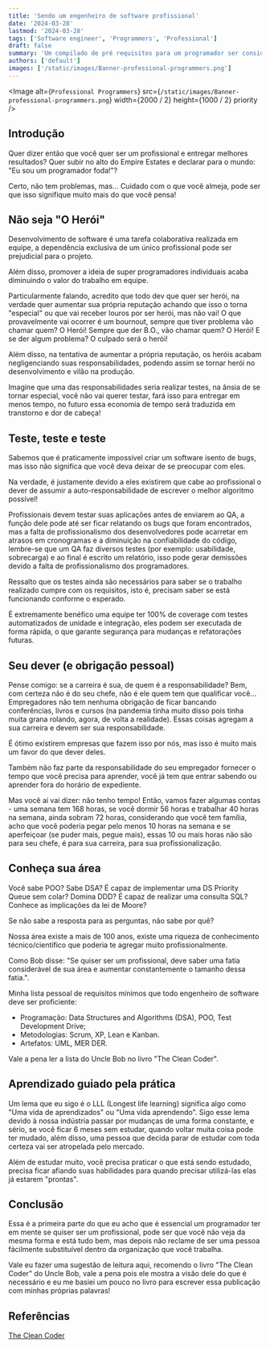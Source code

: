 ```yaml
---
title: 'Sendo um engenheiro de software profissional'
date: '2024-03-28'
lastmod: '2024-03-28'
tags: ['Software engineer', 'Programmers', 'Professional']
draft: false
summary: 'Um compilado de pré requisitos para um programador ser considerado um profissional de verdade'
authors: ['default']
images: ['/static/images/Banner-professional-programmers.png']
---
```


<Image
  alt={`Professional Programmers`}
  src={`/static/images/Banner-professional-programmers.png`}
  width={2000 / 2}
  height={1000 / 2}
  priority
/>

## Introdução

Quer dizer então que você quer ser um profissional e entregar melhores resultados? Quer subir no alto do Empire Estates e declarar para o mundo: "Eu sou um programador foda!"?

Certo, não tem problemas, mas... Cuidado com o que você almeja, pode ser que isso signifique muito mais do que você pensa!

## Não seja "O Herói"

Desenvolvimento de software é uma tarefa colaborativa realizada em equipe, a dependência exclusiva de um único profissional pode ser prejudicial para o projeto.

Além disso, promover a ideia de super programadores individuais acaba diminuindo o valor do trabalho em equipe.

Particularmente falando, acredito que todo dev que quer ser herói, na verdade quer aumentar sua própria reputação achando que isso o torna "especial" ou que vai receber louros por ser herói, mas não vai! O que provavelmente vai ocorrer é um bournout, sempre que tiver problema vão chamar quem? O Herói! Sempre que der B.O., vão chamar quem? O Herói! E se der algum problema? O culpado será o herói!

Além disso, na tentativa de aumentar a própria reputação, os heróis acabam negligenciando suas responsabilidades, podendo assim se tornar herói no desenvolvimento e vilão na produção.

Imagine que uma das responsabilidades seria realizar testes, na ânsia de se tornar especial, você não vai querer testar, fará isso para entregar em menos tempo, no futuro essa economia de tempo será traduzida em transtorno e dor de cabeça!

## Teste, teste e teste

Sabemos que é praticamente impossível criar um software isento de bugs, mas isso não significa que você deva deixar de se preocupar com eles.

Na verdade, é justamente devido a eles existirem que cabe ao profissional o dever de assumir a auto-responsabilidade de escrever o melhor algoritmo possível!

Profissionais devem testar suas aplicações antes de enviarem ao QA, a função dele pode até ser ficar relatando os bugs que foram encontrados, mas a falta de profissionalismo dos desenvolvedores pode acarretar em atrasos em cronogramas e a diminuição na confiabilidade do código, lembre-se que um QA faz diversos testes (por exemplo: usabilidade, sobrecarga) e ao final é escrito um relatório, isso pode gerar demissões devido a falta de profissionalismo dos programadores.

Ressalto que os testes ainda são necessários para saber se o trabalho realizado cumpre com os requisitos, isto é, precisam saber se está funcionando conforme o esperado.

É extremamente benéfico uma equipe ter 100% de coverage com testes automatizados de unidade e integração, eles podem ser executada de forma rápida, o que garante segurança para mudanças e refatorações futuras.

## Seu dever (e obrigação pessoal)

Pense comigo: se a carreira é sua, de quem é a responsabilidade? Bem, com certeza não é do seu chefe, não é ele quem tem que qualificar você... Empregadores não tem nenhuma obrigação de ficar bancando conferências, livros e cursos (na pandemia tinha muito disso pois tinha muita grana rolando, agora, de volta a realidade). Essas coisas agregam a sua carreira e devem ser sua responsabilidade.

É ótimo existirem empresas que fazem isso por nós, mas isso é muito mais um favor do que dever deles.

Também não faz parte da responsabilidade do seu empregador fornecer o tempo que você precisa para aprender, você já tem que entrar sabendo ou aprender fora do horário de expediente.

Mas você aí vai dizer: não tenho tempo! Então, vamos fazer algumas contas - uma semana tem 168 horas, se você dormir 56 horas e trabalhar 40 horas na semana, ainda sobram 72 horas, considerando que você tem família, acho que você poderia pegar pelo menos 10 horas na semana e se aperfeiçoar (se puder mais, pegue mais), essas 10 ou mais horas não são para seu chefe, é para sua carreira, para sua profissionalização.

## Conheça sua área

Você sabe POO? Sabe DSA? É capaz de implementar uma DS Priority Queue sem colar? Domina DDD? É capaz de realizar uma consulta SQL? Conhece as implicações da lei de Moore?

Se não sabe a resposta para as perguntas, não sabe por quê?

Nossa área existe a mais de 100 anos, existe uma riqueza de conhecimento técnico/científico que poderia te agregar muito profissionalmente.

Como Bob disse: "Se quiser ser um profissional, deve saber uma fatia considerável de sua área e aumentar constantemente o tamanho dessa fatia.".

Minha lista pessoal de requisitos mínimos que todo engenheiro de software deve ser proficiente:

- Programação: Data Structures and Algorithms (DSA), POO, Test Development Drive;
- Metodologias: Scrum, XP, Lean e Kanban.
- Artefatos: UML, MER DER.

Vale a pena ler a lista do Uncle Bob no livro "The Clean Coder".

## Aprendizado guiado pela prática

Um lema que eu sigo é o LLL (Longest life learning) significa algo como "Uma vida de aprendizados" ou "Uma vida aprendendo". Sigo esse lema devido à nossa indústria passar por mudanças de uma forma constante, e sério, se você ficar 6 meses sem estudar, quando voltar muita coisa pode ter mudado, além disso, uma pessoa que decida parar de estudar com toda certeza vai ser atropelada pelo mercado.

Além de estudar muito, você precisa praticar o que está sendo estudado, precisa ficar afiando suas habilidades para quando precisar utilizá-las elas já estarem "prontas".

## Conclusão

Essa é a primeira parte do que eu acho que é essencial um programador ter em mente se quiser ser um profissional, pode ser que você não veja da mesma forma e está tudo bem, mas depois não reclame de ser uma pessoa fácilmente substituível dentro da organização que você trabalha.

Vale eu fazer uma sugestão de leitura aqui, recomendo o livro "The Clean Coder" do Uncle Bob, vale a pena pois ele mostra a visão dele do que é necessário e eu me basiei um pouco no livro para escrever essa publicação com minhas próprias palavras!

## Referências

[The Clean Coder](https://a.co/d/dUkyBkg)
